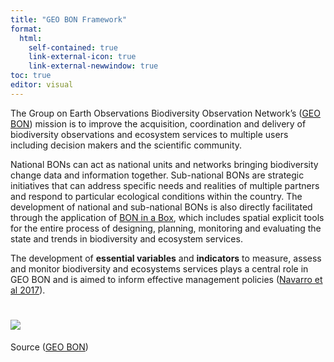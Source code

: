 ```yaml
---
title: "GEO BON Framework"
format:
  html:
    self-contained: true
    link-external-icon: true
    link-external-newwindow: true
toc: true
editor: visual
---
```


The Group on Earth Observations Biodiversity Observation Network's ([GEO BON](https://geobon.org/#:~:text=GEO%20BON%20%E2%80%93%20The%20Group%20on%20Earth%20Observations%20Biodiversity%20Observation%20Network)) mission is to improve the acquisition, coordination and delivery of biodiversity observations and ecosystem services to multiple users including decision makers and the scientific community.

National BONs can act as national units and networks bringing biodiversity change data and information together. Sub-national BONs are strategic initiatives that can address specific needs and realities of multiple partners and respond to particular ecological conditions within the country. The development of national and sub-national BONs is also directly facilitated through the application of [BON in a Box](https://boninabox.geobon.org/), which includes spatial explicit tools for the entire process of designing, planning, monitoring and evaluating the state and trends in biodiversity and ecosystem services.

The development of **essential variables** and **indicators** to measure, assess and monitor biodiversity and ecosystems services plays a central role in GEO BON and is aimed to inform effective management policies ([Navarro et al 2017](https://www.sciencedirect.com/science/article/pii/S1877343517301665)).

# ![](https://geobon.org/wp-content/uploads/2018/04/governance_GEOBON_16042018.jpg)

Source ([GEO BON](https://geobon.org/about/governance/))

